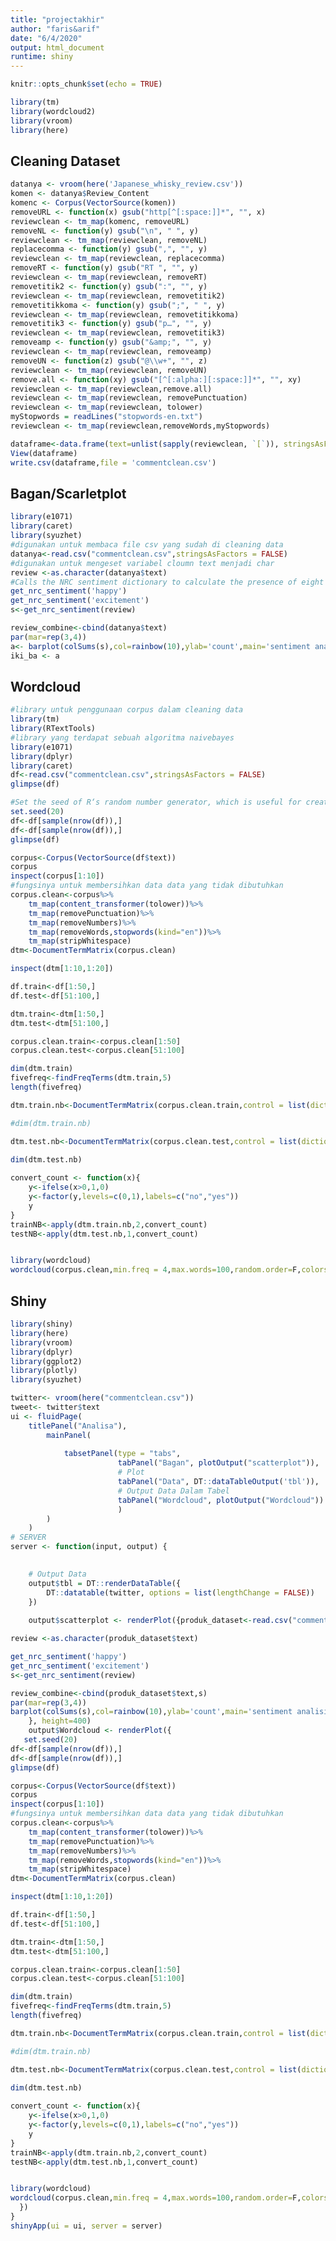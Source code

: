 ---
title: "projectakhir"
author: "faris&arif"
date: "6/4/2020"
output: html_document
runtime: shiny
---

```{r setup, include=FALSE}
knitr::opts_chunk$set(echo = TRUE)
```

```{r rlib}
library(tm)
library(wordcloud2)
library(vroom)
library(here)
```

## Cleaning Dataset
```{r load dataset}
datanya <- vroom(here('Japanese_whisky_review.csv'))
komen <- datanya$Review_Content
komenc <- Corpus(VectorSource(komen))
removeURL <- function(x) gsub("http[^[:space:]]*", "", x)
reviewclean <- tm_map(komenc, removeURL)
removeNL <- function(y) gsub("\n", " ", y)
reviewclean <- tm_map(reviewclean, removeNL)
replacecomma <- function(y) gsub(",", "", y)
reviewclean <- tm_map(reviewclean, replacecomma)
removeRT <- function(y) gsub("RT ", "", y)
reviewclean <- tm_map(reviewclean, removeRT)
removetitik2 <- function(y) gsub(":", "", y)
reviewclean <- tm_map(reviewclean, removetitik2)
removetitikkoma <- function(y) gsub(";", " ", y)
reviewclean <- tm_map(reviewclean, removetitikkoma)
removetitik3 <- function(y) gsub("p…", "", y)
reviewclean <- tm_map(reviewclean, removetitik3)
removeamp <- function(y) gsub("&amp;", "", y)
reviewclean <- tm_map(reviewclean, removeamp)
removeUN <- function(z) gsub("@\\w+", "", z)
reviewclean <- tm_map(reviewclean, removeUN)
remove.all <- function(xy) gsub("[^[:alpha:][:space:]]*", "", xy)
reviewclean <- tm_map(reviewclean,remove.all)
reviewclean <- tm_map(reviewclean, removePunctuation)
reviewclean <- tm_map(reviewclean, tolower)
myStopwords = readLines("stopwords-en.txt")
reviewclean <- tm_map(reviewclean,removeWords,myStopwords)

dataframe<-data.frame(text=unlist(sapply(reviewclean, `[`)), stringsAsFactors=F)
View(dataframe)
write.csv(dataframe,file = 'commentclean.csv')
```

## Bagan/Scarletplot
```{r bagi data}
library(e1071)
library(caret)
library(syuzhet)
#digunakan untuk membaca file csv yang sudah di cleaning data 
datanya<-read.csv("commentclean.csv",stringsAsFactors = FALSE)
#digunakan untuk mengeset variabel cloumn text menjadi char
review <-as.character(datanya$text)
#Calls the NRC sentiment dictionary to calculate the presence of eight different emotions and their corresponding valence in a text file.
get_nrc_sentiment('happy')
get_nrc_sentiment('excitement')
s<-get_nrc_sentiment(review)

review_combine<-cbind(datanya$text)
par(mar=rep(3,4))
a<- barplot(colSums(s),col=rainbow(10),ylab='count',main='sentiment analisis')
iki_ba <- a
```

## Wordcloud
```{r bagi data2}
#library untuk penggunaan corpus dalam cleaning data
library(tm)
library(RTextTools)
#library yang terdapat sebuah algoritma naivebayes
library(e1071)
library(dplyr)
library(caret)
df<-read.csv("commentclean.csv",stringsAsFactors = FALSE)
glimpse(df)

#Set the seed of R‘s random number generator, which is useful for creating simulations or random objects that can be reproduced.
set.seed(20)
df<-df[sample(nrow(df)),]
df<-df[sample(nrow(df)),]
glimpse(df)

corpus<-Corpus(VectorSource(df$text))
corpus
inspect(corpus[1:10])
#fungsinya untuk membersihkan data data yang tidak dibutuhkan 
corpus.clean<-corpus%>%
    tm_map(content_transformer(tolower))%>%
    tm_map(removePunctuation)%>%
    tm_map(removeNumbers)%>%
    tm_map(removeWords,stopwords(kind="en"))%>%
    tm_map(stripWhitespace)
dtm<-DocumentTermMatrix(corpus.clean)

inspect(dtm[1:10,1:20])

df.train<-df[1:50,]
df.test<-df[51:100,]

dtm.train<-dtm[1:50,]
dtm.test<-dtm[51:100,]

corpus.clean.train<-corpus.clean[1:50]
corpus.clean.test<-corpus.clean[51:100]

dim(dtm.train)
fivefreq<-findFreqTerms(dtm.train,5)
length(fivefreq)

dtm.train.nb<-DocumentTermMatrix(corpus.clean.train,control = list(dictionary=fivefreq))

#dim(dtm.train.nb)

dtm.test.nb<-DocumentTermMatrix(corpus.clean.test,control = list(dictionary=fivefreq))

dim(dtm.test.nb)
 
convert_count <- function(x){
    y<-ifelse(x>0,1,0)
    y<-factor(y,levels=c(0,1),labels=c("no","yes"))
    y
}
trainNB<-apply(dtm.train.nb,2,convert_count)
testNB<-apply(dtm.test.nb,1,convert_count)


library(wordcloud)
wordcloud(corpus.clean,min.freq = 4,max.words=100,random.order=F,colors=brewer.pal(8,"Dark2"))

```

## Shiny
```{r global}
library(shiny)
library(here)
library(vroom)
library(dplyr)
library(ggplot2)
library(plotly)
library(syuzhet)

twitter<- vroom(here("commentclean.csv"))
tweet<- twitter$text
ui <- fluidPage(
    titlePanel("Analisa"),
        mainPanel(
            
            tabsetPanel(type = "tabs",
                        tabPanel("Bagan", plotOutput("scatterplot")), 
                        # Plot
                        tabPanel("Data", DT::dataTableOutput('tbl')), 
                        # Output Data Dalam Tabel
                        tabPanel("Wordcloud", plotOutput("Wordcloud"))
                        )
        )
    )
# SERVER
server <- function(input, output) {
    

    # Output Data
    output$tbl = DT::renderDataTable({
        DT::datatable(twitter, options = list(lengthChange = FALSE))
    })
    
    output$scatterplot <- renderPlot({produk_dataset<-read.csv("commentclean.csv",stringsAsFactors = FALSE)

review <-as.character(produk_dataset$text)

get_nrc_sentiment('happy')
get_nrc_sentiment('excitement')
s<-get_nrc_sentiment(review)

review_combine<-cbind(produk_dataset$text,s)
par(mar=rep(3,4))
barplot(colSums(s),col=rainbow(10),ylab='count',main='sentiment analisis')
    }, height=400)
    output$Wordcloud <- renderPlot({
   set.seed(20)
df<-df[sample(nrow(df)),]
df<-df[sample(nrow(df)),]
glimpse(df)

corpus<-Corpus(VectorSource(df$text))
corpus
inspect(corpus[1:10])
#fungsinya untuk membersihkan data data yang tidak dibutuhkan 
corpus.clean<-corpus%>%
    tm_map(content_transformer(tolower))%>%
    tm_map(removePunctuation)%>%
    tm_map(removeNumbers)%>%
    tm_map(removeWords,stopwords(kind="en"))%>%
    tm_map(stripWhitespace)
dtm<-DocumentTermMatrix(corpus.clean)

inspect(dtm[1:10,1:20])

df.train<-df[1:50,]
df.test<-df[51:100,]

dtm.train<-dtm[1:50,]
dtm.test<-dtm[51:100,]

corpus.clean.train<-corpus.clean[1:50]
corpus.clean.test<-corpus.clean[51:100]

dim(dtm.train)
fivefreq<-findFreqTerms(dtm.train,5)
length(fivefreq)

dtm.train.nb<-DocumentTermMatrix(corpus.clean.train,control = list(dictionary=fivefreq))

#dim(dtm.train.nb)

dtm.test.nb<-DocumentTermMatrix(corpus.clean.test,control = list(dictionary=fivefreq))

dim(dtm.test.nb)
 
convert_count <- function(x){
    y<-ifelse(x>0,1,0)
    y<-factor(y,levels=c(0,1),labels=c("no","yes"))
    y
}
trainNB<-apply(dtm.train.nb,2,convert_count)
testNB<-apply(dtm.test.nb,1,convert_count)


library(wordcloud)
wordcloud(corpus.clean,min.freq = 4,max.words=100,random.order=F,colors=brewer.pal(8,"Dark2"))
  })
}
shinyApp(ui = ui, server = server)
```
